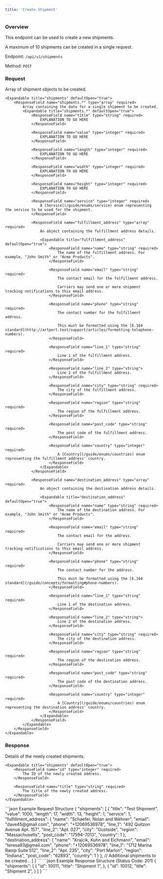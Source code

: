 ```yaml
---
title: 'Create Shipment'
---
```


### Overview

This endpoint can be used to create a new shipments.

A maximum of 10 shipments can be created in a single request.

Endpoint: `/api/v1/shipments`

Method: `POST`

### Request

<ResponseField name="shipments" type="array" required>
    Array of shipment objects to be created.

    <Expandable title="shipments" defaultOpen="true">
        <ResponseField name="shipments.*" type="array" required>
            Array containing the data for a single shipment to be created.
            <Expandable title="shipments.*" defaultOpen="true">
                <ResponseField name="title" type="string" required>
                    EXPLANATION TO GO HERE
                </ResponseField>

                <ResponseField name="value" type="integer" required>
                    EXPLANATION TO GO HERE
                </ResponseField>

                <ResponseField name="length" type="integer" required>
                    EXPLANATION TO GO HERE
                </ResponseField>

                <ResponseField name="width" type="integer" required>
                    EXPLANATION TO GO HERE
                </ResponseField>

                <ResponseField name="height" type="integer" required>
                    EXPLANATION TO GO HERE
                </ResponseField>

                <ResponseField name="service" type="integer" required>
                    A [Service](/guide/enums/service) enum representing the service to be used for the shipment.
                </ResponseField>

                <ResponseField name="fulfillment_address" type="array" required>
                    An object containing the fulfillment address details.

                    <Expandable title="fulfillment_address" defaultOpen="true">
                        <ResponseField name="name" type="string" required>
                            The name of the fulfillment address. For example, "John Smith" or "Acme Products".
                        </ResponseField>

                        <ResponseField name="email" type="string" required>
                            The contact email for the fulfillment address.

                            Carriers may send one or more shipment tracking notifications to this email address.
                        </ResponseField>

                        <ResponseField name="phone" type="string" required>
                            The contact number for the fulfillment address.

                            This must be formatted using the [E.164 standard](http://artport.test/support/articles/formatting-telephone-numbers).
                        </ResponseField>

                        <ResponseField name="line_1" type="string" required>
                            Line 1 of the fulfillment address.
                        </ResponseField>

                        <ResponseField name="line_2" type="string">
                            Line 2 of the fulfillment address.
                        </ResponseField>

                        <ResponseField name="city" type="string" required>
                            The city of the fulfillment address.
                        </ResponseField>

                        <ResponseField name="region" type="string" required>
                            The region of the fulfillment address.
                        </ResponseField>

                        <ResponseField name="post_code" type="string" required>
                            The post code of the fulfillment address.
                        </ResponseField>

                        <ResponseField name="country" type="integer" required>
                            A [Country](/guide/enums/countries) enum representing the fulfillment address' country.
                        </ResponseField>
                    </Expandable>
                </ResponseField>

                <ResponseField name="destination_address" type="array" required>
                    An object containing the destination address details.

                    <Expandable title="destination_address" defaultOpen="true">
                        <ResponseField name="name" type="string" required>
                            The name of the destination address. For example, "John Smith" or "Acme Products".
                        </ResponseField>

                        <ResponseField name="email" type="string" required>
                            The contact email for the address.

                            Carriers may send one or more shipment tracking notifications to this email address.
                        </ResponseField>

                        <ResponseField name="phone" type="string" required>
                            The contact number for the address.

                            This must be formatted using the [E.164 standard](/guide/concepts/formatting#phone-numbers).
                        </ResponseField>

                        <ResponseField name="line_1" type="string" required>
                            Line 1 of the destination address.
                        </ResponseField>

                        <ResponseField name="line_2" type="string">
                            Line 2 of the destination address.
                        </ResponseField>

                        <ResponseField name="city" type="string" required>
                            The city of the destination address.
                        </ResponseField>

                        <ResponseField name="region" type="string" required>
                            The region of the destination address.
                        </ResponseField>

                        <ResponseField name="post_code" type="string" required>
                            The post code of the destination address.
                        </ResponseField>

                        <ResponseField name="country" type="integer" required>
                            A [Country](/guide/enums/countries) enum representing the destination address' country.
                        </ResponseField>
                    </Expandable>
                </ResponseField>
            </Expandable>
        </ResponseField>
    </Expandable>
</ResponseField>

### Response

<ResponseField name="shipments" type="array" required>
    Details of the newly created shipments.

    <Expandable title="shipments" defaultOpen="true">
        <ResponseField name="id" type="integer" required>
            The ID of the newly created address.
        </ResponseField>

        <ResponseField name="title" type="string" required>
            The title of the newly created address.
        </ResponseField>
    </Expandable>
</ResponseField>

<RequestExample>
    ```json Example Request Structure
    {
        "shipments": [
            {
                "title": "Test Shipment",
                "value": 1000,
                "length": 17,
                "width": 13,
                "height": 1,
                "service": 1,
                "fulfillment_address": {
                    "name": "Schaefer, Nolan and Wehner",
                    "email": "dave45@gmail.com",
                    "phone": "+12069536978",
                    "line_1": "492 Quitzon Avenue Apt. 157",
                    "line_2": "Apt. 027",
                    "city": "Gustside",
                    "region": "Massachusetts",
                    "post_code": "17594-7013",
                    "country": 1
                },
                "destination_address": {
                    "name": "Krajcik, Kuhn and Eichmann",
                    "email": "teresa93@gmail.com",
                    "phone": "+12069536978",
                    "line_1": "1712 Marina Ramp Suite 512",
                    "line_2": "Apt. 235",
                    "city": "Port Marlon",
                    "region": "Indiana",
                    "post_code": "62893",
                    "country": 1
                }
            },
            // Additional shipments to be created...
        ]
    }
    ```
</RequestExample>

<ResponseExample>
    ```json Example Response Structure (Status Code: 201)
    {
        "shipments": [
            {
                "id": 10011,
                "title": "Shipment 1",
            },
            {
                "id": 10012,
                "title": "Shipment 2",
            }
        ]
    }
    ```
</ResponseExample>